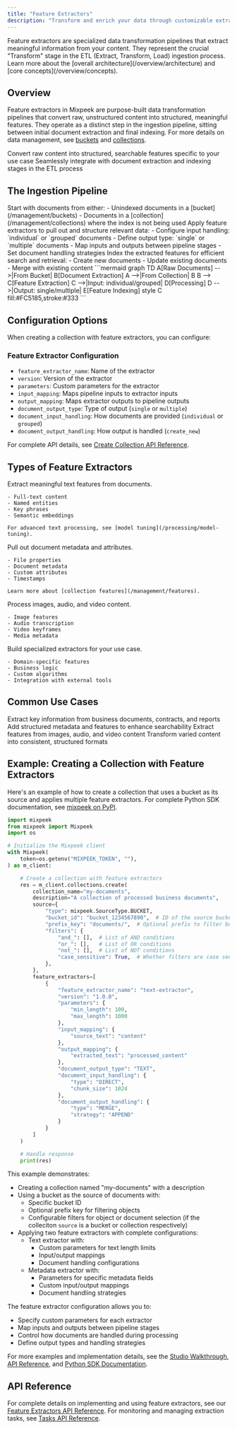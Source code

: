 ```yaml
---
title: "Feature Extractors"
description: "Transform and enrich your data through customizable extraction pipelines"
---
```


<Note>
  Feature extractors are specialized data transformation pipelines that extract meaningful information from your content. They represent the crucial "Transform" stage in the ETL (Extract, Transform, Load) ingestion process. Learn more about the [overall architecture](/overview/architecture) and [core concepts](/overview/concepts).
</Note>

## Overview

Feature extractors in Mixpeek are purpose-built data transformation pipelines that convert raw, unstructured content into structured, meaningful features. They operate as a distinct step in the ingestion pipeline, sitting between initial document extraction and final indexing. For more details on data management, see [buckets](/management/buckets) and [collections](/management/collections).

<CardGroup cols={2}>
  <Card title="Transformation Focus" icon="wand-magic-sparkles">
    Convert raw content into structured, searchable features specific to your use case
  </Card>
  
  <Card title="Pipeline Integration" icon="diagram-project">
    Seamlessly integrate with document extraction and indexing stages in the ETL process
  </Card>
</CardGroup>

## The Ingestion Pipeline

<Steps>
  <Step title="Extract (E)">
    Start with documents from either:
    - Unindexed documents in a [bucket](/management/buckets)
    - Documents in a [collection](/management/collections) where the index is not being used
  </Step>
  <Step title="Transform (T)">
    Apply feature extractors to pull out and structure relevant data:
    - Configure input handling: `individual` or `grouped` documents
    - Define output type: `single` or `multiple` documents
    - Map inputs and outputs between pipeline stages
    - Set document handling strategies
  </Step>
  <Step title="Load (L)">
    Index the extracted features for efficient search and retrieval:
    - Create new documents
    - Update existing documents
    - Merge with existing content
  </Step>
</Steps>

<Frame>
  ```mermaid
  graph TD
    A[Raw Documents] -->|From Bucket| B[Document Extraction]
    A -->|From Collection| B
    B --> C[Feature Extraction]
    C -->|Input: individual/grouped| D[Processing]
    D -->|Output: single/multiple| E[Feature Indexing]
    style C fill:#FC5185,stroke:#333
  ```
</Frame>

## Configuration Options

When creating a collection with feature extractors, you can configure:

### Feature Extractor Configuration
- `feature_extractor_name`: Name of the extractor
- `version`: Version of the extractor
- `parameters`: Custom parameters for the extractor
- `input_mapping`: Maps pipeline inputs to extractor inputs
- `output_mapping`: Maps extractor outputs to pipeline outputs
- `document_output_type`: Type of output (`single` or `multiple`)
- `document_input_handling`: How documents are provided (`individual` or `grouped`)
- `document_output_handling`: How output is handled (`create_new`)

For complete API details, see [Create Collection API Reference](/api-reference/collections/create-collection).

## Types of Feature Extractors

<AccordionGroup>
  <Accordion title="Text Extractors" icon="font">
    Extract meaningful text features from documents.
    
    - Full-text content
    - Named entities
    - Key phrases
    - Semantic embeddings
    
    For advanced text processing, see [model tuning](/processing/model-tuning).
  </Accordion>

  <Accordion title="Metadata Extractors" icon="tags">
    Pull out document metadata and attributes.
    
    - File properties
    - Document metadata
    - Custom attributes
    - Timestamps
    
    Learn more about [collection features](/management/features).
  </Accordion>

  <Accordion title="Media Extractors" icon="photo-film">
    Process images, audio, and video content.
    
    - Image features
    - Audio transcription
    - Video keyframes
    - Media metadata
    
  </Accordion>

  <Accordion title="Custom Extractors" icon="code">
    Build specialized extractors for your use case.
    
    - Domain-specific features
    - Business logic
    - Custom algorithms
    - Integration with external tools
    
  </Accordion>
</AccordionGroup>

## Common Use Cases

<CardGroup cols={2}>
  <Card title="Document Analysis" icon="file-lines">
    Extract key information from business documents, contracts, and reports
  </Card>
  
  <Card title="Content Enrichment" icon="sparkles">
    Add structured metadata and features to enhance searchability
  </Card>

  <Card title="Media Processing" icon="images">
    Extract features from images, audio, and video content
  </Card>
  
  <Card title="Data Standardization" icon="arrows-to-dot">
    Transform varied content into consistent, structured formats
  </Card>
</CardGroup>


## Example: Creating a Collection with Feature Extractors

Here's an example of how to create a collection that uses a bucket as its source and applies multiple feature extractors. For complete Python SDK documentation, see [mixpeek on PyPI](https://pypi.org/project/mixpeek/).

```python
import mixpeek
from mixpeek import Mixpeek
import os

# Initialize the Mixpeek client
with Mixpeek(
    token=os.getenv("MIXPEEK_TOKEN", ""),
) as m_client:

    # Create a collection with feature extractors
    res = m_client.collections.create(
        collection_name="my-documents",
        description="A collection of processed business documents",
        source={
            "type": mixpeek.SourceType.BUCKET,
            "bucket_id": "bucket_1234567890",  # ID of the source bucket
            "prefix_key": "documents/",  # Optional prefix to filter bucket objects
            "filters": {
                "and_": [],  # List of AND conditions
                "or_": [],   # List of OR conditions
                "not_": [],  # List of NOT conditions
                "case_sensitive": True,  # Whether filters are case sensitive
            },
        },
        feature_extractors=[
            {
                "feature_extractor_name": "text-extractor",
                "version": "1.0.0",
                "parameters": {
                    "min_length": 100,
                    "max_length": 1000
                },
                "input_mapping": {
                    "source_text": "content"
                },
                "output_mapping": {
                    "extracted_text": "processed_content"
                },
                "document_output_type": "TEXT",
                "document_input_handling": {
                    "type": "DIRECT",
                    "chunk_size": 1024
                },
                "document_output_handling": {
                    "type": "MERGE",
                    "strategy": "APPEND"
                }
            }
        ]
    )

    # Handle response
    print(res)
```

This example demonstrates:
- Creating a collection named "my-documents" with a description
- Using a bucket as the source of documents with:
  - Specific bucket ID
  - Optional prefix key for filtering objects
  - Configurable filters for object or document selection (if the colleciton `source` is a bucket or collection respectively)
- Applying two feature extractors with complete configurations:
  - Text extractor with:
    - Custom parameters for text length limits
    - Input/output mappings
    - Document handling configurations
  - Metadata extractor with:
    - Parameters for specific metadata fields
    - Custom input/output mappings
    - Document handling strategies

The feature extractor configuration allows you to:
- Specify custom parameters for each extractor
- Map inputs and outputs between pipeline stages
- Control how documents are handled during processing
- Define output types and handling strategies

For more examples and implementation details, see the [Studio Walkthrough](/studio), [API Reference](/api-reference), and [Python SDK Documentation](https://pypi.org/project/mixpeek/).

## API Reference

For complete details on implementing and using feature extractors, see our [Feature Extractors API Reference](/api-reference/collection-features/list-feature-extractors). For monitoring and managing extraction tasks, see [Tasks API Reference](/api-reference/tasks/get-task-information). 